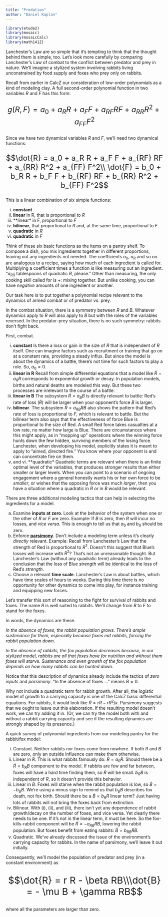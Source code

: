 ```yaml
---
title: "Predation"
author: "Daniel Kaplan"
---
```


```r
library(etude2)
library(mosaic)
library(mosaicCalc)
library(math141Z)
```

Lanchester's Law are so simple that it's tempting to think that the thought behind them is simple, too. Let's look more carefully by comparing Lanchester's Law of combat to the conflict between predator and prey in nature. We'll imagine a stylized system involving rabbits living unconstrained by food supply and foxes who prey only on rabbits.

Recall from earlier in CalcZ our consideration of low-order polynomials as a kind of modeling clay. A full second-order polynomial function in two variables $R$ and $F$ has this form:
<div style="font-size: 24px; text-align:center;">
$$g(R, F) = a_0 + a_R R + a_F F + a_{RF} RF + a_{RR} R^2 + a_{FF} F^2$$
</div>

Since we have two dynamical variables $R$ and $F$, we'll need two dynamical functions:
<div style="font-size: 24px; text-align:center;">
$$\dot{R} = a_0 + a_R R + a_F F + a_{RF} RF + a_{RR} R^2 + a_{FF} F^2\\
\dot{F} = b_0 + b_R R + b_F F + b_{RF} RF + b_{RR} R^2 + b_{FF} F^2$$
</div>

This is a linear combination of six simple functions: 

i. **constant**
ii. **linear** in R, that is proportional to $R$
iii. **linear* in F, proportional to $F$
iv. **bilinear**, that proportional to $R$ and, at the same time, proportional to $F$.
v. **quadratic** in $R$
vi. **quadratic** in $F$

Think of these six basic functions as the items on a pantry shelf. To compose a dish, you mix ingredients together in different proportions, leaving out any ingredients not needed. The coefficients $a_0$, $a_R$ and so on are analogous to a recipe, saying how much of each ingredient is called for. Multiplying a coefficient times a function is like measuring out an ingredient. "$a_{RR}$ tablespoons of quadratic $R$, please." Other than measuring, the only cooking skill called for is $+$: mixing together. But unlike cooking, you can have *negative* amounts of one ingredient or another.

Our task here is to put together a polynomial recipe relevant to the dynamics of armed combat or of predator vs. prey.

In the combat situation, there is a symmetry between $R$ and $B$. Whatever dynamics apply to $R$ will also apply to $B$ but with the roles of the variables reversed. In the predator-prey situation, there is no such symmetry: rabbits don't fight back.

First, combat.

i. **constant** Is there a loss or gain in the size of $R$ that is independent of $R$ itself. One can imagine factors such as recruitment or training that go on at a constant rate, providing a steady influx. But since the model is about the dynamics of a battle, there's not time for such factors to play a role. So, $a_0 = 0$.
ii. **linear in R** Recall from simple differential equations that a model like $\dot{R} = a_R R$ corresponds to exponential growth or decay. In population models, births and natural deaths are modeled this way. But these two processes are irrelevant to the course of a battle.
iii. **linear in B** The subsystem $\dot{R} = a_B B$ is directly relevant to battle: Red's rate of loss ($\dot{R}$) will be larger when your opponent's force $B$ is larger. 
iv. **bilinear**. The subsystem $\dot{R} = a_{RB} R B$ also shows the pattern that Red's  rate of loss is proportional to $F$, which is relevant to battle. But the bilinear term also says that the effectiveness of force Blue is proportional to the size of Red. A small Red force takes casualties at a low rate, no matter how large is Blue. There are circumstances where this might apply, as in "mopping up" operations where the winning force hunts down the few hidden, surviving members of the losing force. Lanchester, when developing his model, explicitly states it is meant to apply to "aimed, directed fire." You know where your opponent is and can concentrate fire on them.
v. and vi. **quadratic* Quadratic terms are relevant when there is an finite optimal level of the variables, that produces stronger results than either smaller or larger levels. When you can point to a scenario of ongoing engagement where a general honestly wants his or her own force to be *smaller*, or wishes that the opposing force was much *larger*, then you have a situation where a quadratic in $R$ or in $B$ would be relevant. 

There are three additional modeling tactics that can help in selecting the ingredients for a model.

a. Examine **inputs at zero**. Look at the behavior of the system when one or the other of $R$ or $F$ are zero. Example: If $B$ is zero, then $R$ will incur no losses, and *vice versa*. This is enough to tell us that $a_0$ and $b_0$ should be zero.
b. Enforce **[parsimony](https://en.wikipedia.org/wiki/Occam%27s_razor)**. Don't include a modeling term unless it's clearly *directly* relevant. Example: Recall from Lanchester's Law that the strength of Red is proportional to $R^2$. Doesn't this suggest that Blue's losses will increase with $R^2$? That's not an unreasonable thought. But Lanchester's Law (without any quadratic term) already leads to the conclusion that the loss of Blue *strength* will be identical to the loss of Red's *strength*.
c. Choose a relevant **time scale**. Lanchester's Law is about battles, which have time scales of hours to weeks. During this time there is no opportunity for other dynamics to come into play, for instance training and equipping new forces.

Let's transfer this sort of reasoning to the fight for survival of rabbits and foxes. The name $R$ is well suited to rabbits. We'll change from $B$ to $F$ to stand for the foxes.

In words, the dynamics are these. 

*In the absence of foxes, the rabbit population grows. There's ample sustenance for them, especially because foxes eat rabbits, forcing the rabbit population down.*

*In the absence of rabbits, the fox population decreases because, in our stylized model, rabbits are all that foxes have for nutrition and without them foxes will starve. Sustenance and even growth of the fox population depends on how many rabbits can be hunted down.*

Notice that this description of dynamics already include the tactics of *zero inputs* and *parsimony*. "In the absence of foxes ..." means $B=0$.

Why not include a quadratic term for rabbit growth. After all, the *logistic* model of growth to a carrying capacity is one of the CalcZ basic differential equations. For rabbits, it would look like $\dot{R} = rR - rR^2/\kappa$. Parsimony suggests that we ought to leave out this elaboration. If the resulting model doesn't work, we can try adding it in. (Or, we can try the model both with and without a rabbit carrying capacity and see if the resulting dynamics are strongly shaped by its presence.)

A quick survey of polynomial ingredients from our modeling pantry for the rabbit/fox model:

i. Constant. Neither rabbits nor foxes come from nowhere. If both $R$ and $B$ are zero, only an outside influence can make them otherwise.
ii. Linear in $R$. This is what rabbits famously do: $\dot{R} = a_0 R$. Should there be a $\dot{R} = b_R B$ component to the model. If rabbits are few and far between, foxes will have a hard time finding them, so $\dot{R}$ will be small. $b_R B$ is independent of $R$, so it doesn't provide this behavior.
iii. Linear in $B$. Foxes will starve when the rabbit population is low, so $\dot{B} = - b_B B$. We're using a minus sign to remind us that $b_B B$ describes fox death, not fox birth. Should there be a $\dot{B} = b_R R$ linear term? Just having lots of rabbits will not bring the foxes back from extinction.
iv. Bilinear. With (i), (ii), and (iii), there isn't yet any dependence of rabbit growth/decay on the number of foxes, and vice versa. Yet clearly there needs to be one. If it's not in the linear term, it must be here. So the fox-kills-rabbit component will be $\dot{R} = - a_{RB} RB$, lowering the rabbit population. But foxes benefit from eating rabbits: $\dot{B} = b_{RB} RB$.
v. Quadratic. We've already discussed the issue of the environment's carrying capacity for rabbits. In the name of parsimony, we'll leave it out initially. 

Consequently, we'll model the population of predator and prey (in a constant environment) as
<div style="font-size: 30px; text-align:center;">
$$\dot{R} = r R - \beta RB\\\dot{B} = - \mu B + \gamma RB$$ 
</div> where all the parameters are larger than zero.




